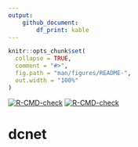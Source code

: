 ```yaml
---
output:
    github_document:
        df_print: kable
---
```


<!-- README.md is generated from README.Rmd. Please edit that file -->
<!-- knit with rmarkdown::render("README.Rmd", output_format = "md_document") -->

```r
knitr::opts_chunk$set(
  collapse = TRUE,
  comment = "#>",
  fig.path = "man/figures/README-",
  out.width = "100%"
)
```

<!-- badges: start -->
  [![R-CMD-check](https://github.com/ph-rast/dcnet/workflows/R-CMD-check/badge.svg)](https://github.com/ph-rast/dcnet/actions)
[![R-CMD-check](https://github.com/ph-rast/dcnet/workflows/R-CMD-check/badge.svg)](https://github.com/ph-rast/dcnet/actions)
<!-- badges: end -->

# dcnet
